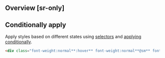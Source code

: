 ## Overview [sr-only]
<Overview/>

## Conditionally apply
Apply styles based on different states using [selectors](/guide/state-selectors) and [applying conditionally](/guide/applying-conditionally).
```html
<div class="font-weight:normal**:hover** font-weight:normal**@sm** font-weight:normal**@dark** font-weight:normal**@print**">…</div>
```


